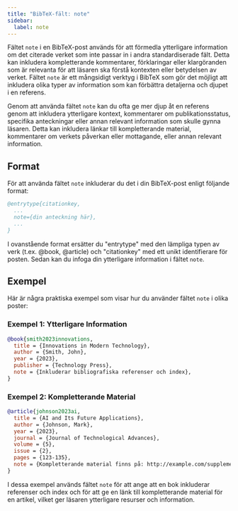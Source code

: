 ```yaml
---
title: "BibTeX-fält: note"
sidebar:
  label: note
---
```



Fältet `note` i en BibTeX-post används för att förmedla ytterligare information om det citerade verket som inte passar in i andra standardiserade fält. Detta kan inkludera kompletterande kommentarer, förklaringar eller klargöranden som är relevanta för att läsaren ska förstå kontexten eller betydelsen av verket. Fältet `note` är ett mångsidigt verktyg i BibTeX som gör det möjligt att inkludera olika typer av information som kan förbättra detaljerna och djupet i en referens.

<CiteDrive />

Genom att använda fältet `note` kan du ofta ge mer djup åt en referens genom att inkludera ytterligare kontext, kommentarer om publikationsstatus, specifika anteckningar eller annan relevant information som skulle gynna läsaren. Detta kan inkludera länkar till kompletterande material, kommentarer om verkets påverkan eller mottagande, eller annan relevant information.

## Format

För att använda fältet `note` inkluderar du det i din BibTeX-post enligt följande format:

```bibtex
@entrytype{citationkey,
  ...
  note={din anteckning här},
  ...
}
```

I ovanstående format ersätter du "entrytype" med den lämpliga typen av verk (t.ex. @book, @article) och "citationkey" med ett unikt identifierare för posten. Sedan kan du infoga din ytterligare information i fältet `note`.

## Exempel

Här är några praktiska exempel som visar hur du använder fältet `note` i olika poster:

### Exempel 1: Ytterligare Information

```bibtex
@book{smith2023innovations,
  title = {Innovations in Modern Technology},
  author = {Smith, John},
  year = {2023},
  publisher = {Technology Press},
  note = {Inkluderar bibliografiska referenser och index},
}
```

### Exempel 2: Kompletterande Material

```bibtex
@article{johnson2023ai,
  title = {AI and Its Future Applications},
  author = {Johnson, Mark},
  year = {2023},
  journal = {Journal of Technological Advances},
  volume = {5},
  issue = {2},
  pages = {123-135},
  note = {Kompletterande material finns på: http://example.com/supplementary_material},
}
```

I dessa exempel används fältet `note` för att ange att en bok inkluderar referenser och index och för att ge en länk till kompletterande material för en artikel, vilket ger läsaren ytterligare resurser och information.
